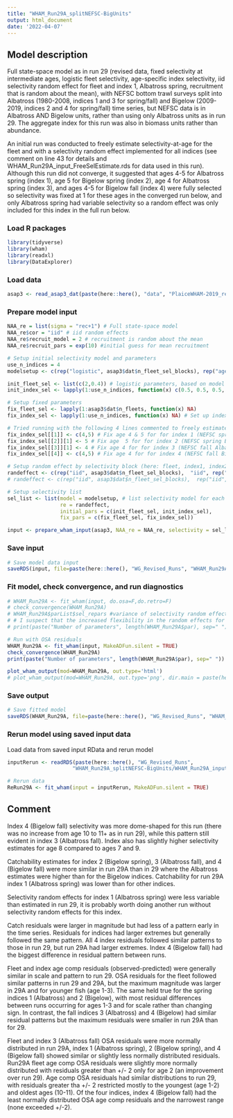 ```yaml
---
title: "WHAM_Run29A_splitNEFSC-BigUnits"
output: html_document
date: '2022-04-07'
---
```


## Model description
Full state-space model as in run 29 (revised data, fixed selectivity at intermediate ages, logistic fleet selectivity, age-specific index selectivity, iid selectivity random effect for fleet and index 1, Albatross spring, recruitment that is random about the mean), with NEFSC bottom trawl surveys split into Albatross (1980-2008, indices 1 and 3 for spring/fall) and Bigelow (2009-2019, indices 2 and 4 for spring/fall) time series, but NEFSC data is in Albatross AND Bigelow units, rather than using only Albatross units as in run 29. The aggregate index for this run was also in biomass units rather than abundance. 

An initial run was conducted to freely estimate selectivity-at-age for the fleet and with a selectivity random effect implemented for all indices (see comment on line 43 for details and WHAM_Run29A_input_FreeSelEstimate.rds for data used in this run). Although this run did not converge, it suggested that ages 4-5 for Albatross spring (index 1), age 5 for Bigelow spring (index 2), age 4 for Albatross spring (index 3), and ages 4-5 for Bigelow fall (index 4) were fully selected so selectivity was fixed at 1 for these ages in the converged run below, and only Albatross spring had variable selectivity so a random effect was only included for this index in the full run below. 

### Load R packages
```r
library(tidyverse)
library(wham)
library(readxl)
library(DataExplorer)
```

### Load data
```r
asap3 <- read_asap3_dat(paste(here::here(), "data", "PlaiceWHAM-2019_revised_NEFSC-LW-WAA_splitNEFSC-BigUnit.DAT", sep="/"))
```

### Prepare model input
```r
NAA_re = list(sigma = "rec+1") # Full state-space model
NAA_re$cor = "iid" # iid random effects
NAA_re$recruit_model = 2 # recruitment is random about the mean
NAA_re$recruit_pars = exp(10) #initial guess for mean recruitment

# Setup initial selectivity model and parameters
use_n_indices = 4
modelsetup <- c(rep("logistic", asap3$dat$n_fleet_sel_blocks), rep("age-specific", use_n_indices))

init_fleet_sel <- list(c(2,0.4)) # logistic parameters, based on model type
init_index_sel <- lapply(1:use_n_indices, function(x) c(0.5, 0.5, 0.5, 1, 1, 0.5, 0.5, 0.5, 0.5, 0.5, 0.5))

# Setup fixed parameters
fix_fleet_sel <- lapply(1:asap3$dat$n_fleets, function(x) NA) 
fix_index_sel <- lapply(1:use_n_indices, function(x) NA) # Set up index object

# Tried running with the following 4 lines commented to freely estimate all survey selectivities-at-age and no survey selectivity random effect (line 51 uncommented, line 50 commented) 
fix_index_sel[[1]] <- c(4,5) # Fix age 4 & 5 for for index 1 (NEFSC spring Albatross)
fix_index_sel[[2]][1] <- 5 # Fix age  5 for for index 2 (NEFSC spring Bigelow)
fix_index_sel[[3]][1] <- 4 # Fix age 4 for for index 3 (NEFSC fall Albatross)
fix_index_sel[[4]] <- c(4,5) # Fix age 4 for for index 4 (NEFSC fall Bigelow)

# Setup random effect by selectivity block (here: fleet, index1, index2, index3, index4)
randeffect <- c(rep("iid", asap3$dat$n_fleet_sel_blocks),  "iid", rep("none", 3)) # Don't include selectivity random effects for surveys except for Albatross spring 
# randeffect <- c(rep("iid", asap3$dat$n_fleet_sel_blocks),  rep("iid", use_n_indices)) # Include selectivity random effects for surveys, and fleet

# Setup selectivity list
sel_list <- list(model = modelsetup, # list selectivity model for each fleet and index
                 re = randeffect,
                 initial_pars = c(init_fleet_sel, init_index_sel),
                 fix_pars = c(fix_fleet_sel, fix_index_sel))

input <- prepare_wham_input(asap3, NAA_re = NAA_re, selectivity = sel_list, model_name = "WHAM_Run29A") 
```

### Save input
```r
# Save model data input
saveRDS(input, file=paste(here::here(), "WG_Revised_Runs", "WHAM_Run29A_splitNEFSC-BigUnits", "WHAM_Run29A_input.rds", sep="/"))
```

### Fit model, check convergence, and run diagnostics
```r
# WHAM_Run29A <- fit_wham(input, do.osa=F,do.retro=F) 
# check_convergence(WHAM_Run29A)
# WHAM_Run29A$parList$sel_repars #variance of selectivity random effects -> 0 for (last 3) surveys except first (Albatross Spring?) 
# # I suspect that the increased flexibility in the random effects for numbers at age negates the need for selectivity RE for these surveys. So, perhaps try removing the selectivity re for at least the last 3 surveys.
# print(paste("Number of parameters", length(WHAM_Run29A$par), sep=" "))

# Run with OSA residuals
WHAM_Run29A <- fit_wham(input, MakeADFun.silent = TRUE) 
check_convergence(WHAM_Run29A)
print(paste("Number of parameters", length(WHAM_Run29A$par), sep=" "))

plot_wham_output(mod=WHAM_Run29A, out.type='html')
# plot_wham_output(mod=WHAM_Run29A, out.type='png', dir.main = paste(here::here(), "WHAM_Run29A", sep="/"))
```

### Save output
```r
# Save fitted model
saveRDS(WHAM_Run29A, file=paste(here::here(), "WG_Revised_Runs", "WHAM_Run29A_splitNEFSC-BigUnits", "WHAM_Run29A_model.rds", sep="/"))
```

### Rerun model using saved input data
Load data from saved input RData and rerun model
```r
inputRerun <- readRDS(paste(here::here(), "WG_Revised_Runs",
                     "WHAM_Run29A_splitNEFSC-BigUnits/WHAM_Run29A_input.rds", sep="/"))

# Rerun data
ReRun29A <- fit_wham(input = inputRerun, MakeADFun.silent = TRUE)
```

## Comment
Index 4 (Bigelow fall) selectivity was more dome-shaped for this run (there was no increase from age 10 to 11+ as in run 29), while this pattern still evident in index 3 (Albatross fall). Index also has slightly higher selectivity estimates for age 8 compared to ages 7 and 9. 

Catchability estimates for index 2 (Bigelow spring), 3 (Albatross fall), and 4 (Bigelow fall) were more similar in run 29A than in 29 where the Albatross estimates were higher than for the Bigelow indices. Catchability for run 29A index 1 (Albatross spring) was lower than for other indices. 

Selectivity random effects for index 1 (Albatross spring) were less variable than estimated in run 29, it is probably worth doing another run without selectivity random effects for this index. 

Catch residuals were larger in magnitude but had less of a pattern early in the time series. Residuals for indices had larger extremes but generally followed the same pattern. All 4 index residuals followed similar patterns to those in run 29, but run 29A had larger extremes. Index 4 (Bigelow fall) had the biggest difference in residual pattern between runs. 

Fleet and index age comp residuals (observed-predicted) were generally similar in scale and pattern to  run 29. OSA residuals for the fleet followed similar patterns in run 29 and 29A, but the maximum magnitude was larger in 29A and for younger fish (age 1-3). The same held true for the spring indices 1 (Albatross) and 2 (Bigelow), with most residual differences between runs occurring for ages 1-3 and for scale rather than changing sign. In contrast, the fall indices 3 (Albatross) and 4 (Bigelow) had similar residual patterns but the maximum residuals were smaller in run 29A than for 29. 

Fleet and index 3 (Albatross fall) OSA residuals were more normally distributed in run 29A, index 1 (Albatross spring), 2 (Bigelow spring), and 4 (Bigelow fall) showed similar or slightly less normally distributed residuals. Run29A fleet age comp OSA residuals were slightly more normally distributed with residuals greater than +/- 2 only for age 2 (an improvement over run 29). Age comp OSA residuals had similar distributions to run 29, with residuals greater tha +/- 2 restricted mostly to the youngest (age 1-2) and oldest ages (10-11). Of the four indices, index 4 (Bigelow fall) had the least normally distributed OSA age comp residuals and the narrowest range (none exceeded +/-2). 


